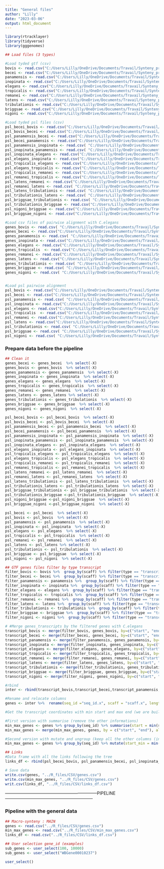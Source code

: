 ---
title: "General files"
author: "Lilly"
date: "2023-03-06"
output: html_document
---
```{r}
library(rtracklayer)
library(tidyverse)
library(gggenomes)
```

```{r}
## Load files (3 types)

#Load tyded gtf (csv)
bovis <- read.csv("C:/Users/Lilly/OneDrive/Documents/Travail/Synteny_project/R_files/CSV/bovis.csv")
becei <- read.csv("C:/Users/Lilly/OneDrive/Documents/Travail/Synteny_project/R_files/CSV/becei.csv")
panamensis <- read.csv("C:/Users/Lilly/OneDrive/Documents/Travail/Synteny_project/R_files/CSV/panamensis.csv")
inopinata <- read.csv("C:/Users/Lilly/OneDrive/Documents/Travail/Synteny_project/R_files/CSV/inopinata.csv")
elegans <- read.csv("C:/Users/Lilly/OneDrive/Documents/Travail/Synteny_project/R_files/CSV/elegans.csv")
tropicalis <- read.csv("C:/Users/Lilly/OneDrive/Documents/Travail/Synteny_project/R_files/CSV/tropicalis.csv")
remanei <- read.csv("C:/Users/Lilly/OneDrive/Documents/Travail/Synteny_project/R_files/CSV/remanei.csv")
latens <- read.csv("C:/Users/Lilly/OneDrive/Documents/Travail/Synteny_project/R_files/CSV/latens.csv")
tribulationis <- read.csv("C:/Users/Lilly/OneDrive/Documents/Travail/Synteny_project/R_files/CSV/tribulationis.csv")
briggsae <- read.csv("C:/Users/Lilly/OneDrive/Documents/Travail/Synteny_project/R_files/CSV/briggsae.csv")
nigoni <- read.csv("C:/Users/Lilly/OneDrive/Documents/Travail/Synteny_project/R_files/CSV/nigoni.csv")

#Load tyded psl files (csv)
psl_becei_bovis <- read.csv("C:/Users/Lilly/OneDrive/Documents/Travail/Synteny_project/R_files/CSV/becei_bovis.csv")
psl_bovis_becei <- read.csv("C:/Users/Lilly/OneDrive/Documents/Travail/Synteny_project/R_files/CSV/bovis_becei.csv")
psl_panamensis_becei <- read.csv("C:/Users/Lilly/OneDrive/Documents/Travail/Synteny_project/R_files/CSV/panamensis_becei.csv")
psl_becei_panamensis <- read.csv("C:/Users/Lilly/OneDrive/Documents/Travail/Synteny_project/R_files/CSV/becei_panamensis.csv")
psl_panamensis_inopinata <- read.csv( "C:/Users/Lilly/OneDrive/Documents/Travail/Synteny_project/R_files/CSV/panamensis_inopinata.csv")
psl_inopinata_panamensis <- read.csv( "C:/Users/Lilly/OneDrive/Documents/Travail/Synteny_project/R_files/CSV/inopinata_panamensis.csv")
psl_inopinata_elegans <- read.csv("C:/Users/Lilly/OneDrive/Documents/Travail/Synteny_project/R_files/CSV/inopinata_elegans.csv")
psl_elegans_inopinata <- read.csv("C:/Users/Lilly/OneDrive/Documents/Travail/Synteny_project/R_files/CSV/elegans_inopinata.csv")
psl_tropicalis_elegans <- read.csv("C:/Users/Lilly/OneDrive/Documents/Travail/Synteny_project/R_files/CSV/tropicalis_elegans.csv")
psl_elegans_tropicalis <- read.csv("C:/Users/Lilly/OneDrive/Documents/Travail/Synteny_project/R_files/CSV/elegans_tropicalis.csv")
psl_tropicalis_remanei <- read.csv("C:/Users/Lilly/OneDrive/Documents/Travail/Synteny_project/R_files/CSV/tropicalis_remanei.csv")
psl_remanei_tropicalis <- read.csv("C:/Users/Lilly/OneDrive/Documents/Travail/Synteny_project/R_files/CSV/remanei_tropicalis.csv")
psl_latens_remanei <- read.csv("C:/Users/Lilly/OneDrive/Documents/Travail/Synteny_project/R_files/CSV/latens_remanei.csv")
psl_remanei_latens <- read.csv( "C:/Users/Lilly/OneDrive/Documents/Travail/Synteny_project/R_files/CSV/remanei_latens.csv")
psl_latens_tribulationis <- read.csv( "C:/Users/Lilly/OneDrive/Documents/Travail/Synteny_project/R_files/CSV/latens_tribulationis.csv")
psl_tribulationis_latens <- read.csv( "C:/Users/Lilly/OneDrive/Documents/Travail/Synteny_project/R_files/CSV/tribulationis_latens.psl")
psl_briggsae_tribulationis <- read.csv( "C:/Users/Lilly/OneDrive/Documents/Travail/Synteny_project/R_files/CSV/briggsae_tribulationis.csv")
psl_tribulationis_briggsae <- read.csv("C:/Users/Lilly/OneDrive/Documents/Travail/Synteny_project/R_files/CSV/tribulationis_briggsae.csv")
psl_nigoni_briggsae <- read.csv("C:/Users/Lilly/OneDrive/Documents/Travail/Synteny_project/R_files/CSV/nigoni_briggsae.csv")
psl_briggsae_nigoni <- read.csv("C:/Users/Lilly/OneDrive/Documents/Travail/Synteny_project/R_files/CSV/briggsae_nigoni.csv")

#Load csv files of pairwise alignment with C.elegans 
genes_bovis <- read.csv( "C:/Users/Lilly/OneDrive/Documents/Travail/Synteny_project/R_files/CSV/genes_bovis.csv")
genes_becei <- read.csv("C:/Users/Lilly/OneDrive/Documents/Travail/Synteny_project/R_files/CSV/genes_becei.csv")
genes_panamensis <- read.csv( "C:/Users/Lilly/OneDrive/Documents/Travail/Synteny_project/R_files/CSV/genes_panamensis.csv")
genes_inopinata <- read.csv("C:/Users/Lilly/OneDrive/Documents/Travail/Synteny_project/R_files/CSV/genes_inopinata.csv")
genes_elegans <- read.csv("C:/Users/Lilly/OneDrive/Documents/Travail/Synteny_project/R_files/CSV/genes_elegans.csv")
genes_tropicalis  <- read.csv("C:/Users/Lilly/OneDrive/Documents/Travail/Synteny_project/R_files/CSV/genes_tropicalis.csv")
genes_remanei <- read.csv("C:/Users/Lilly/OneDrive/Documents/Travail/Synteny_project/R_files/CSV/genes_remanei.csv")
genes_latens <- read.csv("C:/Users/Lilly/OneDrive/Documents/Travail/Synteny_project/R_files/CSV/genes_latens.csv")
genes_tribulationis <- read.csv( "C:/Users/Lilly/OneDrive/Documents/Travail/Synteny_project/R_files/CSV/genes_tribulationis.csv")
genes_briggsae <- read.csv( "C:/Users/Lilly/OneDrive/Documents/Travail/Synteny_project/R_files/CSV/genes_briggsae.csv")
genes_nigoni <- read.csv( "C:/Users/Lilly/OneDrive/Documents/Travail/Synteny_project/R_files/CSV/genes_nigoni.csv")


#Load psl pairwise alignment
psl_bovis <- read.csv("C:/Users/Lilly/OneDrive/Documents/Travail/Synteny_project/R_files/CSV/psl_bovis.csv")
psl_becei <- read.csv("C:/Users/Lilly/OneDrive/Documents/Travail/Synteny_project/R_files/CSV/psl_becei.csv")
psl_panamensis <- read.csv( "C:/Users/Lilly/OneDrive/Documents/Travail/Synteny_project/R_files/CSV/psl_panamensis.csv")
psl_inopinata <- read.csv("C:/Users/Lilly/OneDrive/Documents/Travail/Synteny_project/R_files/CSV/psl_inopinata.csv")
psl_elegans <- read.csv("C:/Users/Lilly/OneDrive/Documents/Travail/Synteny_project/R_files/CSV/psl_elegans.csv")
psl_tropicalis  <- read.csv("C:/Users/Lilly/OneDrive/Documents/Travail/Synteny_project/R_files/CSV/psl_tropicalis.csv")
psl_remanei <- read.csv("C:/Users/Lilly/OneDrive/Documents/Travail/Synteny_project/R_files/CSV/psl_remanei.csv")
psl_latens <- read.csv("C:/Users/Lilly/OneDrive/Documents/Travail/Synteny_project/R_files/CSV/psl_latens.csv")
psl_tribulationis <- read.csv( "C:/Users/Lilly/OneDrive/Documents/Travail/Synteny_project/R_files/CSV/psl_tribulationis.csv")
psl_briggsae <- read.csv( "C:/Users/Lilly/OneDrive/Documents/Travail/Synteny_project/R_files/CSV/psl_briggsae.csv")
psl_nigoni <- read.csv( "C:/Users/Lilly/OneDrive/Documents/Travail/Synteny_project/R_files/CSV/psl_nigoni.csv")

```

### Prepare data before the pipeline 

```{r}
## Clean it 
genes_becei <- genes_becei  %>% select(-X)
genes_bovis <- genes_bovis  %>% select(-X)
genes_panamensis <- genes_panamensis  %>% select(-X)
genes_inopinata <- genes_inopinata  %>% select(-X)
genes_elegans <- genes_elegans  %>% select(-X)
genes_tropicalis <- genes_tropicalis  %>% select(-X)
genes_remanei <- genes_remanei  %>% select(-X)
genes_latens <- genes_latens %>% select(-X)
genes_tribulationis <- genes_tribulationis  %>% select(-X)
genes_briggsae <- genes_briggsae  %>% select(-X)
genes_nigoni <- genes_nigoni  %>% select(-X)

psl_becei_bovis <- psl_becei_bovis  %>% select(-X)
psl_bovis_becei <- psl_bovis_becei  %>% select(-X)
psl_panamensis_becei <- psl_panamensis_becei  %>% select(-X)
psl_becei_panamensis <- psl_becei_panamensis  %>% select(-X)
psl_panamensis_inopinata <- psl_panamensis_inopinata  %>% select(-X)
psl_inopinata_panamensis <- psl_inopinata_panamensis  %>% select(-X)
psl_inopinata_elegans <- psl_inopinata_elegans  %>% select(-X)
psl_elegans_inopinata <- psl_elegans_inopinata  %>% select(-X)
psl_tropicalis_elegans <- psl_tropicalis_elegans  %>% select(-X)
psl_elegans_tropicalis <- psl_elegans_tropicalis  %>% select(-X)
psl_tropicalis_remanei <- psl_tropicalis_remanei  %>% select(-X)
psl_remanei_tropicalis <- psl_remanei_tropicalis  %>% select(-X)
psl_latens_remanei <- psl_latens_remanei  %>% select(-X)
psl_remanei_latens <- psl_remanei_latens  %>% select(-X)
psl_latens_tribulationis <- psl_latens_tribulationis  %>% select(-X)
psl_tribulationis_latens <- psl_tribulationis_latens  %>% select(-X)
psl_briggsae_tribulationis <- psl_briggsae_tribulationis  %>% select(-X)
psl_tribulationis_briggsae <-psl_tribulationis_briggsae  %>% select(-X)
psl_nigoni_briggsae <-psl_nigoni_briggsae  %>% select(-X)
psl_briggsae_nigoni <-psl_briggsae_nigoni  %>% select(-X)

psl_becei <- psl_becei  %>% select(-X)
psl_bovis <- psl_bovis  %>% select(-X)
psl_panamensis <- psl_panamensis  %>% select(-X)
psl_inopinata <- psl_inopinata  %>% select(-X)
psl_elegans <- psl_elegans  %>% select(-X)
psl_tropicalis <- psl_tropicalis  %>% select(-X)
psl_remanei <- psl_remanei  %>% select(-X)
psl_latens <- psl_latens %>% select(-X)
psl_tribulationis <- psl_tribulationis  %>% select(-X)
psl_briggsae <- psl_briggsae  %>% select(-X)
psl_nigoni <- psl_nigoni  %>% select(-X)
```

```{r}
## GTF genes files filter by type transcript 
filter_bovis <- bovis %>%  group_by(scaff) %>% filter(type == "transcript") %>% select(-X) %>% rename(length = "width")
filter_becei <- becei %>%  group_by(scaff) %>% filter(type == "transcript") %>% select(-X) %>% rename(length = "width")
filter_panamensis <- panamensis %>%  group_by(scaff) %>% filter(type == "transcript") %>% select(-X) %>% rename(length = "width")
filter_inopinata <- inopinata %>%  group_by(scaff) %>% filter(type == "transcript") %>% select(-X) %>% rename(length = "width")
filter_elegans <- elegans %>%  group_by(scaff) %>% filter(type == "transcript") %>% select(-X) %>% rename(length = "width")
filter_tropicalis <- tropicalis %>%  group_by(scaff) %>% filter(type == "transcript") %>% select(-X) %>% rename(length = "width")
filter_remanei <- remanei %>%  group_by(scaff) %>% filter(type == "transcript") %>% select(-X) %>% rename(length = "width")
filter_latens <- latens %>%  group_by(scaff) %>% filter(type == "transcript") %>% select(-X) %>% rename(length = "width")
filter_tribulationis <- tribulationis %>%  group_by(scaff) %>% filter(type == "transcript") %>% select(-X) %>% rename(length = "width")
filter_briggsae <- briggsae %>%  group_by(scaff) %>% filter(type == "transcript") %>% select(-X) %>% rename(length = "width")
filter_nigoni <- nigoni %>%  group_by(scaff) %>% filter(type == "transcript") %>% select(-X) %>% rename(length = "width")

# #Merge genes_transcripts by the filtered genes with C.elegans
transcript_bovis <- merge(filter_bovis, genes_bovis, by=c("start", "end"))
transcript_becei <- merge(filter_becei, genes_becei, by=c("start", "end"))
transcript_panamensis <- merge(filter_panamensis, genes_panamensis, by=c("start", "end"))
transcript_inopinata <- merge(filter_inopinata, genes_inopinata, by=c("start", "end"))
transcript_elegans <- merge(filter_elegans, genes_elegans, by=c("start", "end"))
transcript_tropicalis <- merge(filter_tropicalis, genes_tropicalis, by=c("start", "end"))
transcript_remanei <- merge(filter_remanei, genes_remanei, by=c("start", "end"))
transcript_latens <- merge(filter_latens, genes_latens, by=c("start", "end"))
transcript_tribulationis <- merge(filter_tribulationis, genes_tribulationis, by=c("start", "end"))
transcript_briggsae <- merge(filter_briggsae, genes_briggsae, by=c("start", "end"))
transcript_nigoni <- merge(filter_nigoni, genes_nigoni, by=c("start", "end"))

#rbind
inter <- rbind(transcript_bovis,transcript_becei,transcript_panamensis,transcript_inopinata,transcript_elegans,transcript_tropicalis,transcript_remanei,transcript_latens,transcript_tribulationis,transcript_briggsae,transcript_nigoni)

#Rename and relocate columns
genes <- inter %>%  rename(seq_id ="seq_id.x", scaff = "scaff.x", length = "length.x", strand = "strand.x", gene_id = "gene_id.x", scaff_elegans = "scaff.y", transcript_id_elegans = "gene_id.y") %>% select(-c("seq_id.y", "length.y", "strand.y")) %>% relocate(seq_id, .before = start) %>% relocate(scaff, .after = seq_id) %>% relocate(length, .after = end)
```


```{r}
#Get the transcript coordinates with min start and max end (we are building something that doesn't exist in the real life (macro synteny level))

#First version with summarise (remove the other informations)
min_max_genes <- genes %>% group_by(seq_id) %>% summarise(start = min(start), end = max(end)) %>% distinct()
min_max_genes <- merge(min_max_genes, genes, by = c("start", "end"), all.x = TRUE)

#Second version with mutate and ungroup (keep all the other columns (infos will be redundant in the new created columns))
min_max_genes <- genes %>% group_by(seq_id) %>% mutate(start_min = min(start), end_max = max(end)) %>% ungroup() %>% distinct()
```

```{r}
## Links
#Data frame with all the links following the tree
links_df <- rbind(psl_becei_bovis, psl_panamensis_becei, psl_inopinata_panamensis,psl_elegans_inopinata,psl_tropicalis_elegans,psl_remanei_tropicalis,psl_latens_remanei, psl_tribulationis_latens, psl_briggsae_tribulationis, psl_nigoni_briggsae, psl_bovis_becei, psl_becei_panamensis, psl_panamensis_inopinata, psl_inopinata_elegans, psl_elegans_tropicalis, psl_tropicalis_remanei, psl_remanei_latens, psl_latens_tribulationis, psl_tribulationis_briggsae, psl_briggsae_nigoni, psl_becei, psl_bovis, psl_tropicalis, psl_tribulationis, psl_panamensis, psl_remanei, psl_inopinata, psl_latens, psl_briggsae, psl_nigoni)
```

```{r}
# Save data 
write.csv(genes, "../R_files/CSV/genes.csv")
write.csv(min_max_genes, "../R_files/CSV/genes.csv")
writ.csv(links_df, "../R_files/CSV/links_df.csv")
```

-----------------------------------------------------------------PIPELINE--------------------------------------------------------------

### Pipeline with the general data 

```{r}
## Macro-synteny : MAIN
genes <- read.csv("../R_files/CSV/genes.csv")
min_max_genes <- read.csv("../R_files/CSV/min_max_genes.csv")
links_df <- read.csv("../R_files/CSV/links_df.csv")
```

```{r}
## User selection gene_id (examples)
sub_genes <- user_select(100, 10000)
sub_genes <- user_select("WBGene00010237")

user_select()
```

